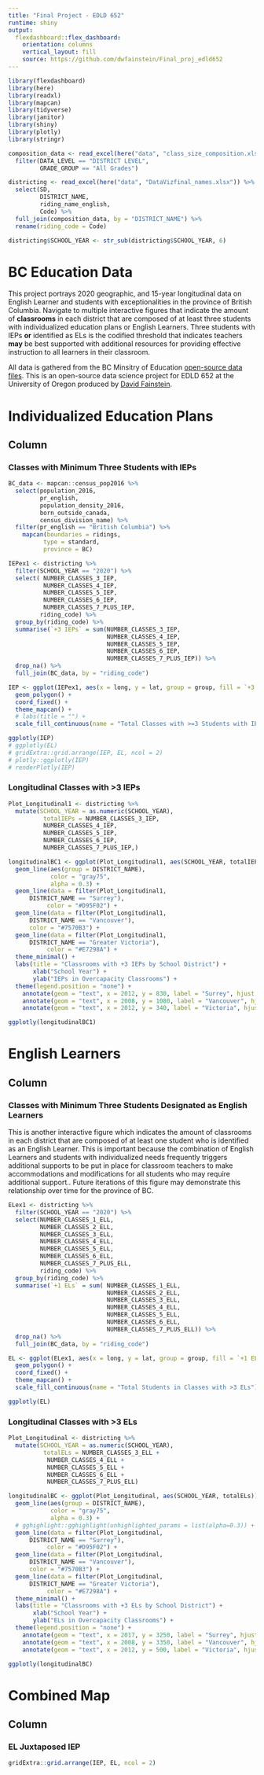 ```yaml
---
title: "Final Project - EDLD 652"
runtime: shiny
output: 
  flexdashboard::flex_dashboard:
    orientation: columns
    vertical_layout: fill
    source: https://github.com/dwfainstein/Final_proj_edld652
---
```


```r
library(flexdashboard)
library(here)
library(readxl)
library(mapcan)
library(tidyverse)
library(janitor)
library(shiny)
library(plotly)
library(stringr)
```

``` r
composition_data <- read_excel(here("data", "class_size_composition.xlsx")) %>% 
  filter(DATA_LEVEL == "DISTRICT LEVEL",
         GRADE_GROUP == "All Grades")

districting <- read_excel(here("data", "DataVizfinal_names.xlsx")) %>% 
  select(SD,
         DISTRICT_NAME,
         riding_name_english,
         Code) %>% 
  full_join(composition_data, by = "DISTRICT_NAME") %>% 
  rename(riding_code = Code)

districting$SCHOOL_YEAR <- str_sub(districting$SCHOOL_YEAR, 6)

```

BC Education Data {.sidebar}
===================================
This project portrays 2020 geographic, and 15-year longitudinal data on English Learner and students with exceptionalities in the province of British Columbia. Navigate to multiple interactive figures that indicate the amount of **classrooms** in each district that are composed of at least three students with individualized education plans or English Learners. Three students with IEPs **or** identified as ELs is the codified threshold that indicates teachers **may** be best supported with additional resources for providing effective instruction to all learners in their classroom.

All data is gathered from the BC Minsitry of Education [open-source data files](https://catalogue.data.gov.bc.ca/dataset). This is an open-source data science project for EDLD 652 at the University of Oregon produced by [David Fainstein](https://twitter.com/TeachAbilities).


Individualized Education Plans
===============================
Column {.tabset}
----------------------
### Classes with Minimum Three Students with IEPs

```r
BC_data <- mapcan::census_pop2016 %>% 
  select(population_2016,
         pr_english,
         population_density_2016,
         born_outside_canada,
         census_division_name) %>% 
  filter(pr_english == "British Columbia") %>% 
    mapcan(boundaries = ridings,
          type = standard,
          province = BC)

IEPex1 <- districting %>% 
  filter(SCHOOL_YEAR == "2020") %>% 
  select( NUMBER_CLASSES_3_IEP,
          NUMBER_CLASSES_4_IEP,
          NUMBER_CLASSES_5_IEP,
          NUMBER_CLASSES_6_IEP,
          NUMBER_CLASSES_7_PLUS_IEP,
         riding_code) %>% 
  group_by(riding_code) %>% 
  summarise(`+3 IEPs` = sum(NUMBER_CLASSES_3_IEP,
                            NUMBER_CLASSES_4_IEP,
                            NUMBER_CLASSES_5_IEP,
                            NUMBER_CLASSES_6_IEP,
                            NUMBER_CLASSES_7_PLUS_IEP)) %>%
  drop_na() %>% 
  full_join(BC_data, by = "riding_code")

IEP <- ggplot(IEPex1, aes(x = long, y = lat, group = group, fill = `+3 IEPs`)) +
  geom_polygon() +
  coord_fixed() +
  theme_mapcan() +
  # labs(title = "") +
  scale_fill_continuous(name = "Total Classes with >=3 Students with IEPs")

ggplotly(IEP)
# ggplotly(EL)
# gridExtra::grid.arrange(IEP, EL, ncol = 2)
# plotly::ggplotly(IEP)
# renderPlotly(IEP)

```
### Longitudinal Classes with >3 IEPs

```r

Plot_Longitudinal1 <- districting %>% 
  mutate(SCHOOL_YEAR = as.numeric(SCHOOL_YEAR),
          totalIEPs = NUMBER_CLASSES_3_IEP,
          NUMBER_CLASSES_4_IEP,
          NUMBER_CLASSES_5_IEP,
          NUMBER_CLASSES_6_IEP,
          NUMBER_CLASSES_7_PLUS_IEP,)

longitudinalBC1 <- ggplot(Plot_Longitudinal1, aes(SCHOOL_YEAR, totalIEPs))+
  geom_line(aes(group = DISTRICT_NAME),
            color = "gray75",
            alpha = 0.3) +
  geom_line(data = filter(Plot_Longitudinal1,
      DISTRICT_NAME == "Surrey"),
           color = "#D95F02") +
  geom_line(data = filter(Plot_Longitudinal1,
      DISTRICT_NAME == "Vancouver"),
      color = "#7570B3") +
  geom_line(data = filter(Plot_Longitudinal1,
      DISTRICT_NAME == "Greater Victoria"),
           color = "#E7298A") +
  theme_minimal() +
  labs(title = "Classrooms with +3 IEPs by School District") +
       xlab("School Year") +
       ylab("IEPs in Overcapacity Classrooms") +
  theme(legend.position = "none") +
    annotate(geom = "text", x = 2012, y = 830, label = "Surrey", hjust = "left") +
    annotate(geom = "text", x = 2008, y = 1080, label = "Vancouver", hjust = "left") +
    annotate(geom = "text", x = 2012, y = 340, label = "Victoria", hjust = "left")

ggplotly(longitudinalBC1)


```



English Learners
=============================

Column {.tabset}
-----------------------------------------------------------------------

### Classes with Minimum Three Students Designated as English Learners

This is another interactive figure which indicates the amount of classrooms in each district that are composed of at least one student who is identified as an English Learner. This is important because the combination of English Learners and students with individualized needs frequently triggers additional supports to be put in place for classroom teachers to make accommodations and modifications for all students who may require additional support.. Future iterations of this figure may demonstrate
this relationship over time for the province of BC.

```r

ELex1 <- districting %>% 
  filter(SCHOOL_YEAR == "2020") %>% 
  select(NUMBER_CLASSES_1_ELL,
         NUMBER_CLASSES_2_ELL,
         NUMBER_CLASSES_3_ELL,
         NUMBER_CLASSES_4_ELL,
         NUMBER_CLASSES_5_ELL,
         NUMBER_CLASSES_6_ELL,
         NUMBER_CLASSES_7_PLUS_ELL,
         riding_code) %>%
  group_by(riding_code) %>%
  summarise(`+1 ELs` = sum( NUMBER_CLASSES_1_ELL, 
                            NUMBER_CLASSES_2_ELL,
                            NUMBER_CLASSES_3_ELL,
                            NUMBER_CLASSES_4_ELL,
                            NUMBER_CLASSES_5_ELL,
                            NUMBER_CLASSES_6_ELL,
                            NUMBER_CLASSES_7_PLUS_ELL)) %>%
  drop_na() %>%
  full_join(BC_data, by = "riding_code") 

EL <- ggplot(ELex1, aes(x = long, y = lat, group = group, fill = `+1 ELs`)) +
  geom_polygon() +
  coord_fixed() +
  theme_mapcan() +
  scale_fill_continuous(name = "Total Students in Classes with >3 ELs")

ggplotly(EL)

```

### Longitudinal Classes with >3 ELs


```r

Plot_Longitudinal <- districting %>% 
  mutate(SCHOOL_YEAR = as.numeric(SCHOOL_YEAR),
          totalELs = NUMBER_CLASSES_3_ELL +
           NUMBER_CLASSES_4_ELL +
           NUMBER_CLASSES_5_ELL +
           NUMBER_CLASSES_6_ELL +
           NUMBER_CLASSES_7_PLUS_ELL)

longitudinalBC <- ggplot(Plot_Longitudinal, aes(SCHOOL_YEAR, totalELs))+
  geom_line(aes(group = DISTRICT_NAME),
            color = "gray75",
            alpha = 0.3) +
  # gghighlight::gghighlight(unhighlighted_params = list(alpha=0.3)) +
  geom_line(data = filter(Plot_Longitudinal,
      DISTRICT_NAME == "Surrey"),
           color = "#D95F02") +
  geom_line(data = filter(Plot_Longitudinal,
      DISTRICT_NAME == "Vancouver"),
      color = "#7570B3") +
  geom_line(data = filter(Plot_Longitudinal,
      DISTRICT_NAME == "Greater Victoria"),
           color = "#E7298A") +
  theme_minimal() +
  labs(title = "Classrooms with +3 ELs by School District") +
       xlab("School Year") +
       ylab("ELs in Overcapacity Classrooms") +
  theme(legend.position = "none") +
    annotate(geom = "text", x = 2017, y = 3250, label = "Surrey", hjust = "left") +
    annotate(geom = "text", x = 2008, y = 3350, label = "Vancouver", hjust = "left") +
    annotate(geom = "text", x = 2012, y = 500, label = "Victoria", hjust = "left")

ggplotly(longitudinalBC)


```

Combined Map
=============================

Column {data-width=350}
-----------------------------------------------------------------------

### EL Juxtaposed IEP


```r

gridExtra::grid.arrange(IEP, EL, ncol = 2)

````



